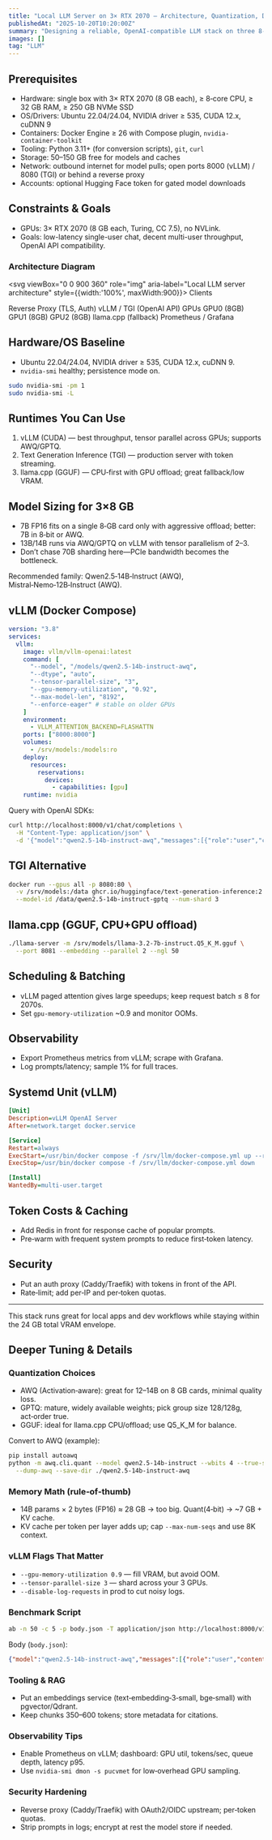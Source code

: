 ```yaml
---
title: "Local LLM Server on 3× RTX 2070 — Architecture, Quantization, Deploy"
publishedAt: "2025-10-20T10:20:00Z"
summary: "Designing a reliable, OpenAI‑compatible LLM stack on three 8‑GB GPUs. Covers drivers, runtimes (vLLM, llama.cpp, TGI), model choices, sharding, and ops."
images: []
tag: "LLM"
---
```


## Prerequisites

- Hardware: single box with 3× RTX 2070 (8 GB each), ≥ 8‑core CPU, ≥ 32 GB RAM, ≥ 250 GB NVMe SSD
- OS/Drivers: Ubuntu 22.04/24.04, NVIDIA driver ≥ 535, CUDA 12.x, cuDNN 9
- Containers: Docker Engine ≥ 26 with Compose plugin, `nvidia-container-toolkit`
- Tooling: Python 3.11+ (for conversion scripts), `git`, `curl`
- Storage: 50–150 GB free for models and caches
- Network: outbound internet for model pulls; open ports 8000 (vLLM) / 8080 (TGI) or behind a reverse proxy
- Accounts: optional Hugging Face token for gated model downloads

## Constraints & Goals

- GPUs: 3× RTX 2070 (8 GB each, Turing, CC 7.5), no NVLink.
- Goals: low-latency single-user chat, decent multi-user throughput, OpenAI API compatibility.

### Architecture Diagram

<svg viewBox="0 0 900 360" role="img" aria-label="Local LLM server architecture" style={{width:'100%', maxWidth:900}}>
  <defs>
    <style>
      {`.box{fill:transparent;stroke:currentColor;stroke-width:2;rx:8;}
        .label{font: 14px ui-sans-serif, system-ui, -apple-system, Segoe UI, Roboto; fill: currentColor;}
        .arrow{stroke:currentColor;stroke-width:2;marker-end:url(#a);} `}
    </style>
    <marker id="a" markerWidth="10" markerHeight="10" refX="6" refY="3" orient="auto">
      <path d="M0,0 L0,6 L6,3 z" fill="currentColor" />
    </marker>
  </defs>
  <rect class="box" x="30" y="40" width="140" height="60" />
  <text class="label" x="100" y="75" text-anchor="middle">Clients</text>

  <rect class="box" x="210" y="40" width="180" height="60" />
  <text class="label" x="300" y="75" text-anchor="middle">Reverse Proxy (TLS, Auth)</text>
  <line class="arrow" x1="170" y1="70" x2="210" y2="70" />

  <rect class="box" x="430" y="30" width="200" height="80" />
  <text class="label" x="530" y="60" text-anchor="middle">vLLM / TGI (OpenAI API)</text>
  <line class="arrow" x1="390" y1="70" x2="430" y2="70" />

  <g>
    <rect class="box" x="660" y="20" width="200" height="100" />
    <text class="label" x="760" y="50" text-anchor="middle">GPUs</text>
    <text class="label" x="700" y="90">GPU0 (8GB)</text>
    <text class="label" x="760" y="90">GPU1 (8GB)</text>
    <text class="label" x="820" y="90">GPU2 (8GB)</text>
  </g>
  <line class="arrow" x1="630" y1="70" x2="660" y2="70" />

  <rect class="box" x="430" y="140" width="200" height="60" />
  <text class="label" x="530" y="175" text-anchor="middle">llama.cpp (fallback)</text>
  <line class="arrow" x1="510" y1="110" x2="510" y2="140" />

  <rect class="box" x="430" y="230" width="200" height="60" />
  <text class="label" x="530" y="265" text-anchor="middle">Prometheus / Grafana</text>
  <line class="arrow" x1="530" y1="190" x2="530" y2="230" />
</svg>

## Hardware/OS Baseline

- Ubuntu 22.04/24.04, NVIDIA driver ≥ 535, CUDA 12.x, cuDNN 9.
- `nvidia-smi` healthy; persistence mode on.

```bash
sudo nvidia-smi -pm 1
sudo nvidia-smi -L
```

## Runtimes You Can Use

1) vLLM (CUDA) — best throughput, tensor parallel across GPUs; supports AWQ/GPTQ.
2) Text Generation Inference (TGI) — production server with token streaming.
3) llama.cpp (GGUF) — CPU‑first with GPU offload; great fallback/low VRAM.

## Model Sizing for 3×8 GB

- 7B FP16 fits on a single 8‑GB card only with aggressive offload; better: 7B in 8‑bit or AWQ.
- 13B/14B runs via AWQ/GPTQ on vLLM with tensor parallelism of 2–3.
- Don’t chase 70B sharding here—PCIe bandwidth becomes the bottleneck.

Recommended family: Qwen2.5‑14B‑Instruct (AWQ), Mistral‑Nemo‑12B‑Instruct (AWQ).

## vLLM (Docker Compose)

```yaml
version: "3.8"
services:
  vllm:
    image: vllm/vllm-openai:latest
    command: [
      "--model", "/models/qwen2.5-14b-instruct-awq",
      "--dtype", "auto",
      "--tensor-parallel-size", "3",
      "--gpu-memory-utilization", "0.92",
      "--max-model-len", "8192",
      "--enforce-eager" # stable on older GPUs
    ]
    environment:
      - VLLM_ATTENTION_BACKEND=FLASHATTN
    ports: ["8000:8000"]
    volumes:
      - /srv/models:/models:ro
    deploy:
      resources:
        reservations:
          devices:
            - capabilities: [gpu]
    runtime: nvidia
```

Query with OpenAI SDKs:

```bash
curl http://localhost:8000/v1/chat/completions \
  -H "Content-Type: application/json" \
  -d '{"model":"qwen2.5-14b-instruct-awq","messages":[{"role":"user","content":"Explain KV cache"}]}'
```

## TGI Alternative

```bash
docker run --gpus all -p 8080:80 \
  -v /srv/models:/data ghcr.io/huggingface/text-generation-inference:2.1 \
  --model-id /data/qwen2.5-14b-instruct-gptq --num-shard 3
```

## llama.cpp (GGUF, CPU+GPU offload)

```bash
./llama-server -m /srv/models/llama-3.2-7b-instruct.Q5_K_M.gguf \
  --port 8081 --embedding --parallel 2 --ngl 50
```

## Scheduling & Batching

- vLLM paged attention gives large speedups; keep request batch ≤ 8 for 2070s.
- Set `gpu-memory-utilization` ~0.9 and monitor OOMs.

## Observability

- Export Prometheus metrics from vLLM; scrape with Grafana.
- Log prompts/latency; sample 1% for full traces.

## Systemd Unit (vLLM)

```ini
[Unit]
Description=vLLM OpenAI Server
After=network.target docker.service

[Service]
Restart=always
ExecStart=/usr/bin/docker compose -f /srv/llm/docker-compose.yml up --remove-orphans
ExecStop=/usr/bin/docker compose -f /srv/llm/docker-compose.yml down

[Install]
WantedBy=multi-user.target
```

## Token Costs & Caching

- Add Redis in front for response cache of popular prompts.
- Pre‑warm with frequent system prompts to reduce first‑token latency.

## Security

- Put an auth proxy (Caddy/Traefik) with tokens in front of the API.
- Rate‑limit; add per‑IP and per‑token quotas.

---

This stack runs great for local apps and dev workflows while staying within the 24 GB total VRAM envelope.


## Deeper Tuning & Details

### Quantization Choices

- AWQ (Activation‑aware): great for 12–14B on 8 GB cards, minimal quality loss.
- GPTQ: mature, widely available weights; pick group size 128/128g, act‑order true.
- GGUF: ideal for llama.cpp CPU/offload; use Q5_K_M for balance.

Convert to AWQ (example):

```bash
pip install autoawq
python -m awq.cli.quant --model qwen2.5-14b-instruct --wbits 4 --true-sequential --groupsize 128 \
  --dump-awq --save-dir ./qwen2.5-14b-instruct-awq
```

### Memory Math (rule‑of‑thumb)

- 14B params × 2 bytes (FP16) ≈ 28 GB → too big. Quant(4‑bit) → ~7 GB + KV cache.
- KV cache per token per layer adds up; cap `--max-num-seqs` and use 8K context.

### vLLM Flags That Matter

- `--gpu-memory-utilization 0.9` — fill VRAM, but avoid OOM.
- `--tensor-parallel-size 3` — shard across your 3 GPUs.
- `--disable-log-requests` in prod to cut noisy logs.

### Benchmark Script

```bash
ab -n 50 -c 5 -p body.json -T application/json http://localhost:8000/v1/chat/completions
```

Body (`body.json`):

```json
{"model":"qwen2.5-14b-instruct-awq","messages":[{"role":"user","content":"Write a haiku about caching"}],"max_tokens":64}
```

### Tooling & RAG

- Put an embeddings service (text‑embedding‑3‑small, bge‑small) with pgvector/Qdrant.
- Keep chunks 350–600 tokens; store metadata for citations.

### Observability Tips

- Enable Prometheus on vLLM; dashboard: GPU util, tokens/sec, queue depth, latency p95.
- Use `nvidia-smi dmon -s pucvmet` for low‑overhead GPU sampling.

### Security Hardening

- Reverse proxy (Caddy/Traefik) with OAuth2/OIDC upstream; per‑token quotas.
- Strip prompts in logs; encrypt at rest the model store if needed.
